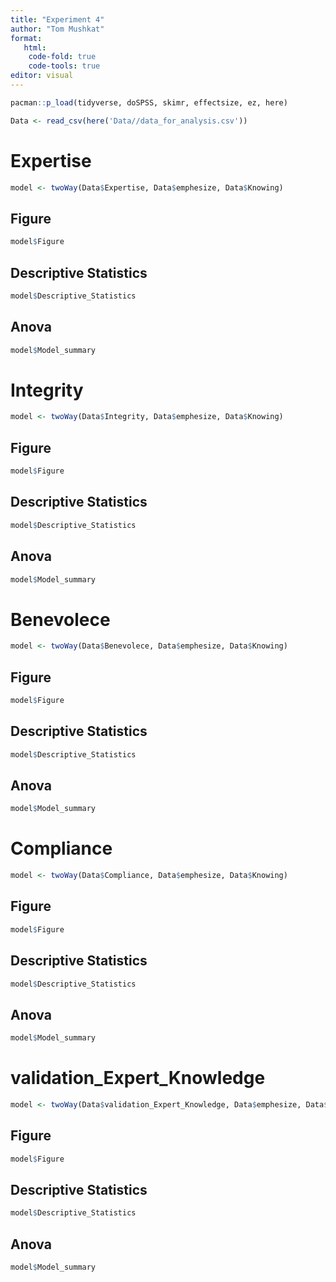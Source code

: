 ```yaml
---
title: "Experiment 4"
author: "Tom Mushkat"
format: 
   html:
    code-fold: true
    code-tools: true
editor: visual
---
```


```r
pacman::p_load(tidyverse, doSPSS, skimr, effectsize, ez, here)
```

```r
Data <- read_csv(here('Data//data_for_analysis.csv'))
```

# Expertise

```r

model <- twoWay(Data$Expertise, Data$emphesize, Data$Knowing)

```

## Figure

```r
model$Figure
```

## Descriptive Statistics

```r
model$Descriptive_Statistics
```

## Anova

```r
model$Model_summary
```

# Integrity

```r
model <- twoWay(Data$Integrity, Data$emphesize, Data$Knowing)

```

## Figure

```r
model$Figure
```

## Descriptive Statistics

```r
model$Descriptive_Statistics
```

## Anova

```r
model$Model_summary
```

# Benevolece

```r
model <- twoWay(Data$Benevolece, Data$emphesize, Data$Knowing)

```

## Figure

```r
model$Figure
```

## Descriptive Statistics

```r
model$Descriptive_Statistics
```

## Anova

```r
model$Model_summary
```

# Compliance

```r
model <- twoWay(Data$Compliance, Data$emphesize, Data$Knowing)

```

## Figure

```r
model$Figure
```

## Descriptive Statistics

```r
model$Descriptive_Statistics
```

## Anova

```r
model$Model_summary
```

# validation_Expert_Knowledge

```r
model <- twoWay(Data$validation_Expert_Knowledge, Data$emphesize, Data$Knowing)

```

## Figure

```r
model$Figure
```

## Descriptive Statistics

```r
model$Descriptive_Statistics
```

## Anova

```r
model$Model_summary
```
